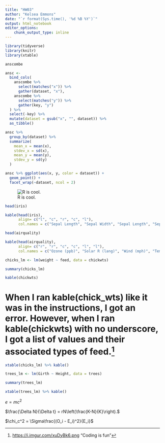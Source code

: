 ```yaml
---
title: "HW03"
author: "Kelsea Emmons"
date: "`r format(Sys.time(), '%d %B %Y')`"
output: html_notebook
editor_options: 
    chunk_output_type: inline
---
```


```r
library(tidyverse)
library(knitr)
library(xtable)
```

```r
anscombe
```
```r
ansc <-
  bind_cols(
    anscombe %>% 
      select(matches("x")) %>% 
      gather(dataset, "x"),
    anscombe %>% 
      select(matches("y")) %>% 
      gather(key, "y")
  ) %>%
  select(-key) %>% 
  mutate(dataset = gsub("x", "", dataset)) %>%  
  as_tibble()
```
```r
ansc %>%
  group_by(dataset) %>% 
  summarize(
    mean_x = mean(x),
    stdev_x = sd(x),
    mean_y = mean(y),
    stdev_y = sd(y)
  )
```
```r
ansc %>% ggplot(aes(x, y, color = dataset)) +
  geom_point() +
  facet_wrap(~dataset, ncol = 2)
```
![R is cool.][id]


```r
head(iris)
```

```r
kable(head(iris),
      align= c("l", "c", "r", "c", "l"),
      col.names = c("Sepal Length", "Sepal Width", "Sepal Length", "Sepal Width", "Species"))
```
```r
head(airquality)
```

```r
kable(head(airquality), 
      align= c("r", "r", "c", "c", "l", "l"),
      col.names = c("Ozone (ppb)", "Solar R (lang)", "Wind (mph)", "Temp (°F)", "Month", "Day"))
```
```r
chicks_lm <- lm(weight ~ feed, data = chickwts)

summary(chicks_lm)
```

```r
kable(chickwts)
```
# When I ran kable(chick_wts) like it was in the instructions, I got an error. However, when I ran kable(chickwts) with no underscore, I got a list of values and their associated types of feed.^[<https://i.imgur.com/xuDyBk6.png> "Coding is fun"]

```r
xtable(chicks_lm) %>% kable()
```
```r
trees_lm <- lm(Girth ~ Height, data = trees)

summary(trees_lm)
```

```r
xtable(trees_lm) %>% kable()
```

$e = mc^2$


$\frac{\Delta N}{\Delta t} = rN\left(\frac{K-N}{K}\right).$


$\chi_c^2 = \Sigma\frac{(O_i - E_i)^2}{E_i}$


[id]: <https://i.imgur.com/xuDyBk6.png> "Coding is fun"
 


